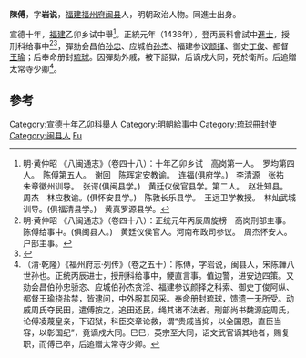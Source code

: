 '''陳傅'''，字'''岩说'''，[[福建|福建]][[福州府|福州府]][[闽县|闽县]]人，明朝政治人物。同進士出身。

宣德十年，[[福建|福建]]乙卯乡试中舉<ref>明·黄仲昭 《八闽通志》（卷四十八）：十年乙卯乡试　高岗第一人。　罗均第四人。　陈傅第五人。　谢回　陈晖定安教谕。　连福(俱府学。)　李清源　张祐　朱章徽州训导。　张谔(俱闽县学。)　黄廷仪侯官县学。第二人。　赵壮知县。　周杰　林应教谕。(俱怀安县学。)　陈敦长乐县学。　王远卫学教授。　林灿武城训导。(俱福清县学。)　黄真罗源县学。</ref>。正統元年（1436年），登丙辰科會試中[[進士|進士]]，授刑科给事中<ref>明·黄仲昭 《八闽通志》（卷四十八）：正统元年丙辰周旋榜　高岗刑部主事。　陈傅给事中。(俱闽县人。)　黄廷仪侯官人。河南布政司参议。　周杰怀安人。户部主事。</ref><ref>{{cite web|title=《福州府志（清·乾隆）》选举四|url=http://www.fzdqw.com/ShowText.asp?ToBook=1411&index=96&|publisher=福州地情网|accessdate=2014-05-04|deadurl=yes|archiveurl=https://web.archive.org/web/20140504191714/http://www.fzdqw.com/ShowText.asp?ToBook=1411&index=96&|archivedate=2014-05-04}}</ref>，彈劾会昌伯[[孙忠|孙忠]]、应城伯[[孙杰|孙杰]]、福建参议[[颜择|颜择]]、御史[[丁俊|丁俊]]、都督[[王瑜|王瑜]]；后奉命册封[[琉球|琉球]]。因彈劾外戚，被下詔獄，后谪戍大同，死於衛所。后追贈太常寺少卿<ref>（清·乾隆）《福州府志·列传》（卷之五十）：陈傅，字岩说，闽县人，宋陈韡八世孙也。正统丙辰进士，授刑科给事中，鲠直言事。值边警，进安边四策。又劾会昌伯孙忠骄恣、应城伯孙杰贪淫、福建参议颜择之科索、御史丁俊阿纵、都督王瑜挠盐禁，皆逮问，中外服其风采。奉命册封琉球，馈遗一无所受。动戚周氏夺民田，遣傅按之，追田还民，绳其诸不法者。刑部尚书魏源庇周氏，论傅凌蔑皇亲，下诏狱，科臣交章论救，谓“贵戚当抑，以全国恩，直臣当容，以彰国纪”，竟谪戍大同。巳巳，英宗至大同，诏文武官谪其地者，赐复职，而傅已卒，后追赠太常寺少卿。</ref>。

==參考==
{{reflist}}
{{明朝人物小作品}}
{{正統元年丙辰科殿試金榜}}
{{DEFAULTSORT:Chen陈}}
[[Category:宣德十年乙卯科舉人|Category:宣德十年乙卯科舉人]]
[[Category:明朝給事中|Category:明朝給事中]]
[[Category:琉球冊封使|Category:琉球冊封使]]
[[Category:闽县人|Category:闽县人]]
[[Category:陈姓|Fu]]
